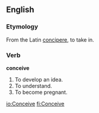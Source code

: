 ==English==

===Etymology===

From the Latin [[concipere]], to take in.

===Verb===

'''conceive'''

# To develop an idea.
# To understand.
# To become pregnant.

[[io:Conceive]]
[[fi:Conceive]]